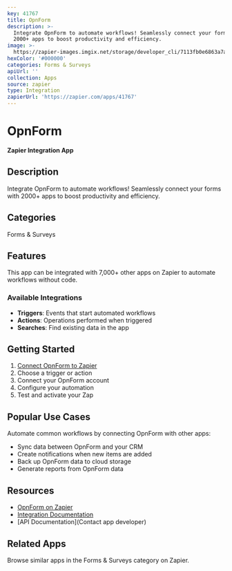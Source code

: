 ```yaml
---
key: 41767
title: OpnForm
description: >-
  Integrate OpnForm to automate workflows! Seamlessly connect your forms with
  2000+ apps to boost productivity and efficiency.
image: >-
  https://zapier-images.imgix.net/storage/developer_cli/7113fb0e6863a7abfc2fd20349aa6ab1.png?auto=format%2Ccompress&ixlib=python-3.0.0&q=50
hexColor: '#000000'
categories: Forms & Surveys
apiUrl: ''
collection: Apps
source: zapier
type: Integration
zapierUrl: 'https://zapier.com/apps/41767'
---
```

# OpnForm

**Zapier Integration App**

## Description

Integrate OpnForm to automate workflows! Seamlessly connect your forms with 2000+ apps to boost productivity and efficiency.

## Categories

Forms & Surveys

## Features

This app can be integrated with 7,000+ other apps on Zapier to automate workflows without code.

### Available Integrations

- **Triggers**: Events that start automated workflows
- **Actions**: Operations performed when triggered
- **Searches**: Find existing data in the app

## Getting Started

1. [Connect OpnForm to Zapier](https://zapier.com/apps/41767)
2. Choose a trigger or action
3. Connect your OpnForm account
4. Configure your automation
5. Test and activate your Zap

## Popular Use Cases

Automate common workflows by connecting OpnForm with other apps:

- Sync data between OpnForm and your CRM
- Create notifications when new items are added
- Back up OpnForm data to cloud storage
- Generate reports from OpnForm data

## Resources

- [OpnForm on Zapier](https://zapier.com/apps/41767)
- [Integration Documentation](https://zapier.com/apps/41767/integrations)
- [API Documentation](Contact app developer)

## Related Apps

Browse similar apps in the Forms & Surveys category on Zapier.
